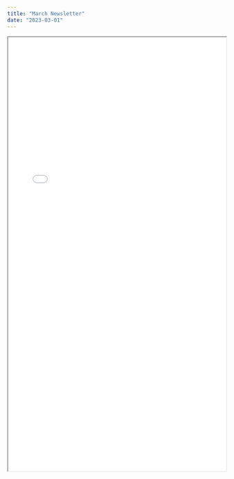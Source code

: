 ```yaml
---
title: "March Newsletter"
date: "2023-03-01"
---
```


<iframe 
    src={useBaseUrl("/newsletters/2023/march.htm")}
    title="HackRVA March Newsletter"
    width="100%"
    height="1000px">
</iframe>

